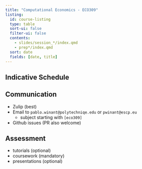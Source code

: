 ```yaml
---
title: "Computational Economics - ECO309"
listing:
  id: course-listing
  type: table
  sort-ui: false
  filter-ui: false
  contents:
    - slides/session_*/index.qmd
    - prep*/index.qmd
  sort: date
  fields: [date, title]
---
```


## Indicative Schedule

::: {#course-listing}

:::

## Communication

- Zulip (best)
- Email to `pablo.winant@polytechniqe.edu` or `pwinant@escp.eu`
  - subject starting with `[eco309]`
- Github issues (PR also welcome)

## Assessment

- tutorials (optional) 
- coursework (mandatory)
- presentations (optional)



